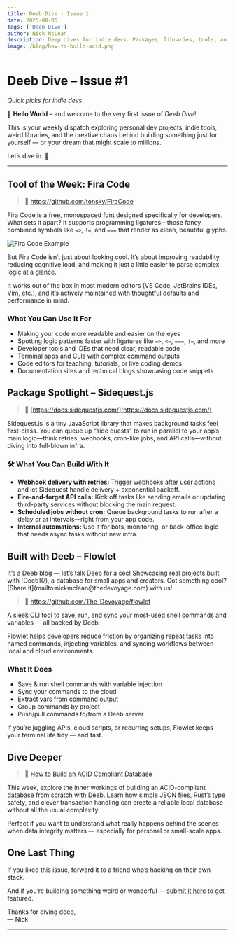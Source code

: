 ```yaml
---
title: Deeb Dive - Issue 1
date: 2025-08-05
tags: ['Deeb Dive']
author: Nick McLean
description: Deep dives for indie devs. Packages, libraries, tools, and more. 
image: /blog/how-to-build-acid.png
---
```



# Deeb Dive – Issue #1  

*Quick picks for indie devs.*

👋 **Hello World** – and welcome to the very first issue of *Deeb Dive*!  

This is your weekly dispatch exploring personal dev projects, indie tools, weird libraries, and the creative chaos behind building something just for yourself — or your dream that might scale to millions.

Let’s dive in. 🌊

---

<EmailSignupForm />

## Tool of the Week: Fira Code

> 🔗 https://github.com/tonsky/FiraCode

Fira Code is a free, monospaced font designed specifically for developers. What sets it apart? It supports programming ligatures—those fancy combined symbols like `=>`, `!=`, and `===` that render as clean, beautiful glyphs.

![Fira Code Example](https://raw.githubusercontent.com/tonsky/FiraCode/7c5fc86cfe1e4d17778ed7100fb6bd108dc5236f/extras/logo.svg)

But Fira Code isn’t just about looking cool. It’s about improving readability, reducing cognitive load, and making it just a little easier to parse complex logic at a glance.

It works out of the box in most modern editors (VS Code, JetBrains IDEs, Vim, etc.), and it’s actively maintained with thoughtful defaults and performance in mind.

### What You Can Use It For

- Making your code more readable and easier on the eyes
- Spotting logic patterns faster with ligatures like `=>`, `<=`, `===`, `!=`, and more
- Developer tools and IDEs that need clear, readable code
- Terminal apps and CLIs with complex command outputs
- Code editors for teaching, tutorials, or live coding demos
- Documentation sites and technical blogs showcasing code snippets

## Package Spotlight  – **Sidequest.js**

> 🔗 [https://docs.sidequestjs.com/](https://docs.sidequestjs.com/)

Sidequest.js is a tiny JavaScript library that makes background tasks feel first-class. You can queue up “side quests” to run in parallel to your app’s main logic—think retries, webhooks, cron-like jobs, and API calls—without diving into full-blown infra.

### 🛠 What You Can Build With It

- **Webhook delivery with retries:** Trigger webhooks after user actions and let Sidequest handle delivery + exponential backoff.
- **Fire-and-forget API calls:** Kick off tasks like sending emails or updating third-party services without blocking the main request.
- **Scheduled jobs without cron:** Queue background tasks to run after a delay or at intervals—right from your app code.
- **Internal automations:** Use it for bots, monitoring, or back-office logic that needs async tasks without new infra.

## Built with Deeb – Flowlet

<Callout type="info">
It’s a Deeb blog — let’s talk Deeb for a sec!
Showcasing real projects built with [Deeb](/), a database for small apps and creators. Got something cool? [Share it](mailto:nickmclean@thedevoyage.com) with us!
</Callout>


> 🔗 https://github.com/The-Devoyage/flowlet

A sleek CLI tool to save, run, and sync your most-used shell commands and variables — all backed by Deeb.

Flowlet helps developers reduce friction by organizing repeat tasks into named commands, injecting variables, and syncing workflows between local and cloud environments.

### What It Does

- Save & run shell commands with variable injection
- Sync your commands to the cloud
- Extract vars from command output
- Group commands by project
- Push/pull commands to/from a Deeb server

If you’re juggling APIs, cloud scripts, or recurring setups, Flowlet keeps your terminal life tidy — and fast.

## Dive Deeper

> 🔗 [How to Build an ACID Compliant Database](/posts/how-to-build-acid)

This week, explore the inner workings of building an ACID-compliant database from scratch with Deeb. Learn how simple JSON files, Rust’s type safety, and clever transaction handling can create a reliable local database without all the usual complexity.

Perfect if you want to understand what really happens behind the scenes when data integrity matters — especially for personal or small-scale apps.

## One Last Thing

If you liked this issue, forward it to a friend who’s hacking on their own stack.

And if you’re building something weird or wonderful — [submit it here](mailto:nickmclean@thedevoyage.com) to get featured.

Thanks for diving deep,  
— Nick

---

<EmailSignupForm />
